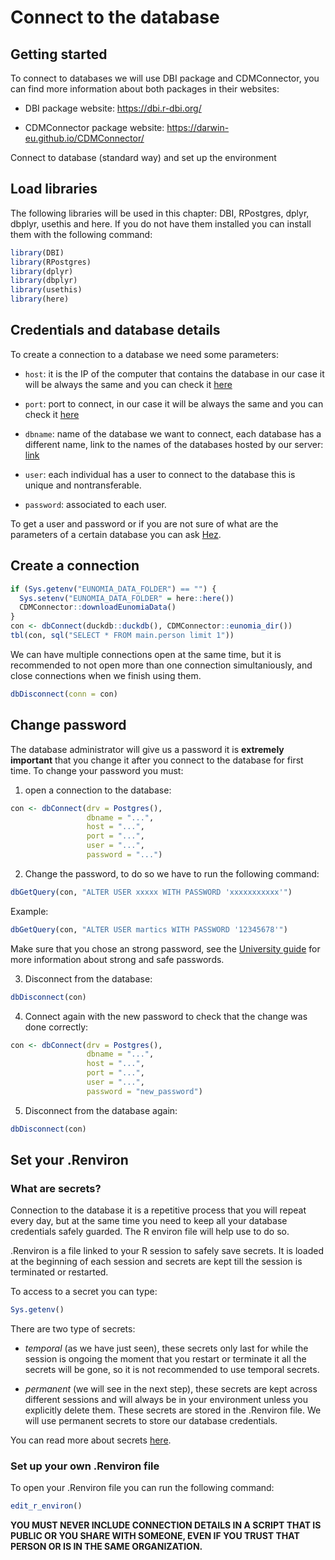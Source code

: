 # Connect to the database

## Getting started

To connect to databases we will use DBI package and CDMConnector, you can find more information about both packages in their websites:

-   DBI package website: <https://dbi.r-dbi.org/>

-   CDMConnector package website: <https://darwin-eu.github.io/CDMConnector/>

Connect to database (standard way) and set up the environment

## Load libraries

The following libraries will be used in this chapter: DBI, RPostgres, dplyr, dbplyr, usethis and here. If you do not have them installed you can install them with the following command:

```r
library(DBI)
library(RPostgres)
library(dplyr)
library(dbplyr)
library(usethis)
library(here)
```

## Credentials and database details

To create a connection to a database we need some parameters:

- `host`: it is the IP of the computer that contains the database in our case it will be always the same and you can check it [here](https://unioxfordnexus.sharepoint.com/:w:/r/sites/NDORMS-PDE/Shared%20Documents/OxInfer/Onboarding/Databases.docx?d=wb4b16650858b4206a3486f9bddd3e78b&csf=1&web=1&e=jNsYjc)

- `port`: port to connect, in our case it will be always the same and you can check it [here](https://unioxfordnexus.sharepoint.com/:w:/r/sites/NDORMS-PDE/Shared%20Documents/OxInfer/Onboarding/Databases.docx?d=wb4b16650858b4206a3486f9bddd3e78b&csf=1&web=1&e=jNsYjc)

- `dbname`: name of the database we want to connect, each database has a different name, link to the names of the databases hosted by our server: [link](https://unioxfordnexus.sharepoint.com/:w:/r/sites/NDORMS-PDE/Shared%20Documents/OxInfer/Onboarding/Databases.docx?d=wb4b16650858b4206a3486f9bddd3e78b&csf=1&web=1&e=jNsYjc)

- `user`: each individual has a user to connect to the database this is unique and nontransferable.

- `password`: associated to each user.

To get a user and password or if you are not sure of what are the parameters of a certain database you can ask [Hez](mailto:hezekiah.omulo@ndorms.ox.ac.uk).

## Create a connection

```r
if (Sys.getenv("EUNOMIA_DATA_FOLDER") == "") {
  Sys.setenv("EUNOMIA_DATA_FOLDER" = here::here())
  CDMConnector::downloadEunomiaData()
}
con <- dbConnect(duckdb::duckdb(), CDMConnector::eunomia_dir())
tbl(con, sql("SELECT * FROM main.person limit 1"))
```

We can have multiple connections open at the same time, but it is recommended to not open more than one connection simultaniously, and close connections when we finish using them.

```r
dbDisconnect(conn = con)
```

## Change password

The database administrator will give us a password it is **extremely important** that you change it after you connect to the database for first time. To change your password you must:

1. open a connection to the database:
```r
con <- dbConnect(drv = Postgres(),
                 dbname = "...",
                 host = "...",
                 port = "...",
                 user = "...",
                 password = "...")
```         

2. Change the password, to do so we have to run the following command:
```r
dbGetQuery(con, "ALTER USER xxxxx WITH PASSWORD 'xxxxxxxxxxx'")
```
Example:
```r
dbGetQuery(con, "ALTER USER martics WITH PASSWORD '12345678'")
```

Make sure that you chose an strong password, see the [University guide](https://www.infosec.ox.ac.uk/create-strong-passwords) for more information about strong and safe passwords.

3. Disconnect from the database:
```r
dbDisconnect(con)
```

4. Connect again with the new password to check that the change was done correctly:
```r
con <- dbConnect(drv = Postgres(),
                 dbname = "...",
                 host = "...",
                 port = "...",
                 user = "...",
                 password = "new_password")
```  

5. Disconnect from the database again:
```r
dbDisconnect(con)
```

## Set your .Renviron

### What are secrets?

Connection to the database it is a repetitive process that you will repeat every day, but at the same time you need to keep all your database credentials safely guarded. The R environ file will help use to do so.

.Renviron is a file linked to your R session to safely save secrets. It is loaded at the beginning of each session and secrets are kept till the session is terminated or restarted.

To access to a secret you can type:
```r
Sys.getenv()
```

There are two type of secrets:

- *temporal* (as we have just seen), these secrets only last for while the session is ongoing the moment that you restart or terminate it all the secrets will be gone, so it is not recommended to use temporal secrets.

- *permanent* (we will see in the next step), these secrets are kept across different sessions and will always be in your environment unless you explicitly delete them. These secrets are stored in the .Renviron file. We will use permanent secrets to store our database credentials.

You can read more about secrets [here](https://cran.r-project.org/web/packages/httr/vignettes/secrets.html).

### Set up your own .Renviron file

To open your .Renviron file you can run the following command:
```r
edit_r_environ()
```


**YOU MUST NEVER INCLUDE CONNECTION DETAILS IN A SCRIPT THAT IS PUBLIC OR YOU SHARE WITH SOMEONE, EVEN IF YOU TRUST THAT PERSON OR IS IN THE SAME ORGANIZATION.**
